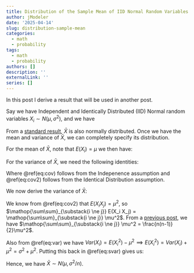 ```yaml
---
title: Distribution of the Sample Mean of IID Normal Random Variables
author: jModeler
date: '2025-04-14'
slug: distribution-sample-mean
categories:
  - math
  - probability
tags:
  - math
  - probability
authors: []
description: ''
externalLink: ''
series: []
---
```


In this post I derive a result that will be used in another post. 

Say we have Independent and Identically Distributed (IID) Normal random variables $X_i \sim N(\mu, \sigma^2)$, and we have 

\begin{align}
\bar{X} = \frac{1}{n}\sum^{n}_{i=1} X_i
\end{align}

From a [standard result](https://en.wikipedia.org/wiki/Sum_of_normally_distributed_random_variables), $\bar{X}$ is also normally distributed. Once we have the mean and variance of $\bar{X}$, we can completely specify its distribution.

For the mean of $\bar{X}$, note that $E(X_i) = \mu$ we then have:
\begin{align}
E(\bar{X}) = & \frac{1}{n} E\left(\sum^{n}_{i=1} X_i \right) \\
           = & \frac{1}{n} \left(\sum^{n}_{i=1} E(X_i) \right) \\
           = & \frac{1}{n} n\mu = \mu
\end{align}

For the variance of $\bar{X}$, we need the following identities:
\begin{align}
Var(X_i) = & E(X_i^2) - E(X_i)^2 = E(X_i^2) - \mu^2  (\#eq:var) \\
Cov(X_i, X_j) = & E(X_i X_j) - E(X_i)E(X_j) = 0 \,\,\,\, \forall \,\,\,\, i \neq j  (\#eq:cov) \\
              \implies & E(X_i X_j) = E(X_i)E(X_j) = \mu^2 \,\,\,\, \forall \,\,\,\, i \neq j (\#eq:cov2)
\end{align}

Where \@ref(eq:cov) follows from the Indepenence assumption and \@ref(eq:cov2) follows from the Identical Distribution assumption. 

We now derive the variance of $\bar{X}$:
\begin{align}
Var(\bar{X}) = & E(\bar{X}^2) - E(\bar{X})^2  \\
             = & E\left(\frac{1}{n^2}\left(\sum^{n}_{i=1} X_i \right)^2\right) - \mu^2 \\
             = & E\left(\frac{1}{n^2}\left(\sum^{n}_{i=1} X_i^2 + 2\mathop{\sum\sum}_{\substack{i \ne j}} X_i X_j \right)\right) - \mu^2 \\
             = & \frac{1}{n^2}\left(\sum^{n}_{i=1} E(X_i^2) + 2\mathop{\sum\sum}_{\substack{i \ne j}} E(X_i X_j) \right) - \mu^2 (\#eq:svar)
\end{align}

We know from \@ref(eq:cov2) that $E(X_i X_j) = \mu^2$, so $\mathop{\sum\sum}_{\substack{i \ne j}} E(X_i X_j) = \mathop{\sum\sum}_{\substack{i \ne j}} \mu^2$. From a [previous post](https://jmodeler.github.io/posts/a-summation-formula/), we have $\mathop{\sum\sum}_{\substack{i \ne j}} \mu^2 = \frac{n(n-1)}{2}\mu^2$. 

Also from \@ref(eq:var) we have $Var(X_i) = E(X_i^2) - \mu^2 \implies E(X_i^2) = Var(X_i) + \mu^2 = \sigma^2 + \mu^2$. Putting this back in \@ref(eq:svar) gives us:

\begin{align}
Var(\bar{X}) = & \frac{1}{n^2}\left(\sum^{n}_{i=1} E(X_i^2) + 2\mathop{\sum\sum}_{\substack{i \ne j}} E(X_i X_j) \right) - \mu^2 \\
             = & \frac{1}{n^2}\left(\sum^{n}_{i=1} (\sigma^2 + \mu^2) + 2 \frac{n(n-1)}{2}\mu^2 \right) - \mu^2 \\
             = & \frac{1}{n^2}\left(n (\sigma^2 + \mu^2) +  n(n-1)\mu^2 \right) - \mu^2 \\
             = & \frac{1}{n^2}\left(n \sigma^2 +  n^2\mu^2 \right) - \mu^2 \\
             = & \frac{\sigma^2}{n} + \mu^2 - \mu^2 \\
             = & \frac{\sigma^2}{n}
\end{align}

Hence, we have $\bar{X} \sim N(\mu, \sigma^2/n)$.
